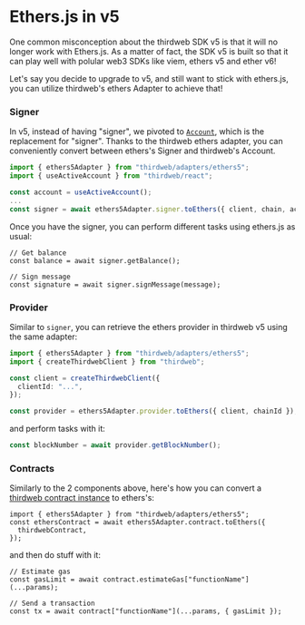 # Ethers.js in v5

One common misconception about the thirdweb SDK v5 is that it will no longer work with Ethers.js.
As a matter of fact, the SDK v5 is built so that it can play well with polular web3 SDKs like viem, ethers v5 and ether v6!

Let's say you decide to upgrade to v5, and still want to stick with ethers.js,
you can utilize thirdweb's ethers Adapter to achieve that!

### Signer

In v5, instead of having "signer", we pivoted to [`Account`](/references/typescript/v5/Account), which is the replacement for "signer".
Thanks to the thirdweb ethers adapter, you can conveniently convert between ethers's Signer and thirdweb's Account.

```ts
import { ethers5Adapter } from "thirdweb/adapters/ethers5";
import { useActiveAccount } from "thirdweb/react";

const account = useActiveAccount();
...
const signer = await ethers5Adapter.signer.toEthers({ client, chain, account });
```
Once you have the signer, you can perform different tasks using ethers.js as usual:

```tsx
// Get balance
const balance = await signer.getBalance();

// Sign message
const signature = await signer.signMessage(message);
```

### Provider
Similar to `signer`, you can retrieve the ethers provider in thirdweb v5 using the same adapter:
```ts
import { ethers5Adapter } from "thirdweb/adapters/ethers5";
import { createThirdwebClient } from "thirdweb";

const client = createThirdwebClient({
  clientId: "...",
});

const provider = ethers5Adapter.provider.toEthers({ client, chainId });
```

and perform tasks with it:
```ts
const blockNumber = await provider.getBlockNumber();
```

### Contracts
Similarly to the 2 components above, here's how you can convert a [thirdweb contract instance](/references/typescript/v5/ThirdwebContract) to ethers's:
```tsx
import { ethers5Adapter } from "thirdweb/adapters/ethers5";
const ethersContract = await ethers5Adapter.contract.toEthers({
  thirdwebContract,
});
```
and then do stuff with it:
```tsx
// Estimate gas
const gasLimit = await contract.estimateGas["functionName"](...params);

// Send a transaction
const tx = await contract["functionName"](...params, { gasLimit });
```